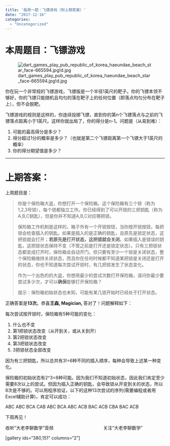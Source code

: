 ```yaml
---
title: '每周一题：飞镖游戏（附上期答案）'
date: "2017-12-16"
categories:
  - "Uncategorized"
---
```


<h1>本周题目：飞镖游戏</h1>

![dart_games_play_pub_republic_of_korea_haeundae_beach_star_face-665594.jpg!d.jpg](https://dalaoliblog.wordpress.com/wp-content/uploads/2017/12/dart_games_play_pub_republic_of_korea_haeundae_beach_star_face-665594d.jpg)

你在玩一个非常规的飞镖游戏，飞镖版是一个半径1英尺的靶子。你的飞镖本领不够好，你的飞镖只能随机且均匀的落在靶子上的任何位置（即落点均匀分布在靶子上），但不会脱靶。

飞镖游戏的规则是这样的，你连续投掷飞镖，直到你的第n个飞镖落点与之前的飞镖落点距离小于1英尺。这样你就出局了，你的得分是n-1。问题是（从易到难）：

<ol>
    <li>可能的最高得分是多少？</li>
    <li>得分超过1分的概率是多少？（也就是第二个飞镖距离第一个飞镖大于1英尺的概率）</li>
    <li>你的得分期望值是多少？</li>
</ol>

<hr />

<h1>上期答案：</h1>

上周题目是：

<blockquote>你是个保险箱大盗，你想打开一个保险箱。这个保险箱有三个锁（称为1,2,3号锁），每个锁都独立工作。你已经得到了可以开锁的三把钥匙（称为A,B,C钥匙），但是你并不知道A,B,C对应哪把锁。

保险箱工作机制是这样的，箱子外有一个开锁按钮，当你按开锁按钮，每把锁会检查插入的钥匙。如果是插入的是正确的钥匙，且原先是锁定状态，这把锁就会打开；**若原先是打开状态，这把锁就会关闭**。如果插入是错误的钥匙，这把锁状态保持不变（不管之前是打开还是锁定状态）。只有三把锁状态都变成打开时，保险箱会自动开门。但只要有至少一个锁是关闭状态，整个保险箱维持关闭状态，而且你在任何时候都不知道某把锁是关闭还是打开的状态，你也不知道每次尝试开锁时，有几把锁发生了状态变化。

作为一个出色的的大盗，你想用最少的尝试次数打开保险箱，请问你最少要尝试多少次，才可以**确保**能够打开保险箱？

提示：保险箱初始状态也未知，可能有某几锁开始时已经处于打开状态。</blockquote>

正确答案是**13次**。恭喜**王森, Magician, **答对了！问题解释如下：

每次尝试按开锁时，保险箱有5种可能的变化：

<ol>
    <li>什么也不变</li>
    <li>第1把锁状态改变（从开到关，或从关到开）</li>
    <li>第2把锁状态改变</li>
    <li>第3把锁状态改变</li>
    <li>3把锁状态全部改变</li>
</ol>

因为有三把钥匙，所以总共有3!=6种不同的插入顺序，每种会导致上述某一种变化。

保险箱的初始状态有2^3=8种可能。因为我们不知道初始状态，因此我们肯定至少需要8次以上的尝试。但因为插入正确的钥匙，会导致锁从开变到关的状态，所以8次是不够的。可以用程序验证，以下的这种13次尝试的序列(需要编程或者用Excel辅助计算)，肯定可以成功：

ABC
ABC
BCA
CAB
ABC
BCA
ABC
ACB
BAC
ACB
CBA
BAC
ACB

下周再见！

收听“大老李聊数学”音频                                        关注“大老李聊数学”

[gallery ids="380,151" columns="2"]